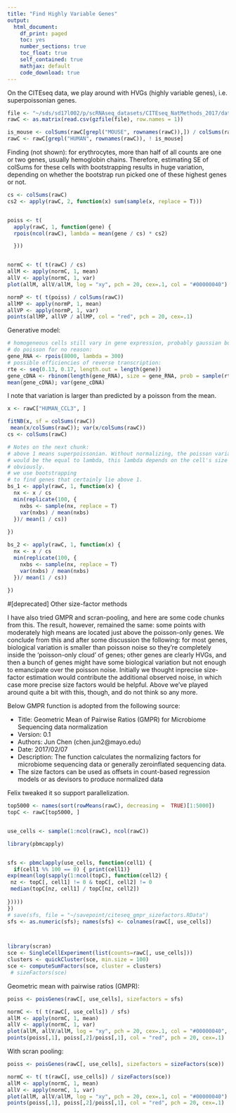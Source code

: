 ```yaml
---
title: "Find Highly Variable Genes"
output:
  html_document:
    df_print: paged
    toc: yes
    number_sections: true
    toc_float: true
    self_contained: true
    mathjax: default
    code_download: true
---
```





On the CITEseq data, we play around with HVGs (highly variable genes), i.e.
superpoissonian genes.

```r
file <- "~/sds/sd17l002/p/scRNAseq_datasets/CITEseq_NatMethods_2017/data/GSE100866_CBMC_8K_13AB_10X-RNA_umi.csv.gz"
rawC <- as.matrix(read.csv(gzfile(file), row.names = 1))

is_mouse <- colSums(rawC[grepl("MOUSE", rownames(rawC)),]) / colSums(rawC) > .1
rawC <- rawC[grepl("HUMAN", rownames(rawC)), ! is_mouse]

```

 
 
 Finding (not shown): for erythrocytes, more than half of all counts are one
 or two genes, usually hemoglobin chains. Therefore, estimating SE of colSums for
 these cells with bootstrapping results in huge variation, depending on whether
 the bootstrap run picked one of these highest genes or not.
 
 
 
 
 
 
 

```r

cs <- colSums(rawC)
cs2 <- apply(rawC, 2, function(x) sum(sample(x, replace = T)))


poiss <- t(
  apply(rawC, 1, function(gene) {
  rpois(ncol(rawC), lambda = mean(gene / cs) * cs2)

  }))


normC <- t( t(rawC) / cs)
allM <- apply(normC, 1, mean)
allV <- apply(normC, 1, var)
plot(allM, allV/allM, log = "xy", pch = 20, cex=.1, col = "#00000040")

normP <- t( t(poiss) / colSums(rawC))
allMP <- apply(normP, 1, mean)
allVP <- apply(normP, 1, var)
points(allMP, allVP / allMP, col = "red", pch = 20, cex=.1)
```

Generative model:
```r
# homogeneous cells still vary in gene expression, probably gaussian but I'll
# do poisson for no reason:
gene_RNA <- rpois(8000, lambda = 300)
# possible efficiencies of reverse transcription:
rte <- seq(0.13, 0.17, length.out = length(gene))
gene_cDNA <- rbinom(length(gene_RNA), size = gene_RNA, prob = sample(rte, replace = T))
mean(gene_cDNA); var(gene_cDNA)
```
I note that variation is larger than predicted by a poisson from the mean.



```r
x <- rawC["HUMAN_CCL3", ]

fitNB(x, sf = colSums(rawC))
 mean(x/colSums(rawC)); var(x/colSums(rawC))
cs <- colSums(rawC)

# Notes on the next chunk:
# above 1 means superpoissonian. Without normalizing, the poisson variance
# would be the equal to lambda, this lambda depends on the cell's size factors
# obviously. 
# we use bootstrapping 
# to find genes that certainly lie above 1.
bs_1 <- apply(rawC, 1, function(x) {
  nx <- x / cs
  min(replicate(100, {
    nxbs <- sample(nx, replace = T)
    var(nxbs) / mean(nxbs) 
  })/ mean(1 / cs))
  
})

bs_2 <- apply(rawC, 1, function(x) {
  nx <- x / cs
  min(replicate(100, {
    nxbs <- sample(nx, replace = T)
    var(nxbs) / mean(nxbs) 
  })/ mean(1 / cs))
  
})

```







#[deprecated] Other size-factor methods

I have also tried GMPR and scran-pooling, and here are some code chunks from this.
The result, however, remained the same: some points with moderately high means
are located just above the poisson-only genes. We conclude from this and after some
discussion the following:
for most genes, biological variation is smaller than poisson noise so they're 
completely inside the 'poisson-only cloud' of genes; other genes are clearly
HVGs, and then a bunch of genes might have some biological variation but not 
enough to emancipate over the poisson noise. Initially we thought inprecise
size-factor estimation would contribute the additional observed noise, in which case
more precise size factors would be helpful. Above we've played around quite a bit
with this, though, and do not think so any more.


Below GMPR function is adopted from the following source:

  * Title: Geometric Mean of Pairwise Ratios (GMPR) for Microbiome Sequencing data normalization
  * Version: 0.1
  * Authors: Jun Chen (chen.jun2@mayo.edu)
  * Date: 2017/02/07
  * Description: The function calculates the normalizing factors for microbiome sequencing data or generally zeroinflated sequencing data. 
  * The size factors can be used as offsets in count-based regression models or as devisors to produce normalized data

Felix tweaked it so support parallelization.

```r

top5000 <- names(sort(rowMeans(rawC), decreasing =  TRUE)[1:5000])
topC <- rawC[top5000, ]


use_cells <- sample(1:ncol(rawC), ncol(rawC))

library(pbmcapply)


sfs <- pbmclapply(use_cells, function(cell1) {  
  if(cell1 %% 100 == 0) { print(cell1)}
exp(mean(log(sapply(1:ncol(topC), function(cell2) {
 nz <- topC[, cell1] != 0 & topC[, cell2] != 0
 median(topC[nz, cell1] / topC[nz, cell2])
 
}))))
})
# save(sfs, file = "~/savepoint/citeseq_gmpr_sizefactors.RData")
sfs <- as.numeric(sfs); names(sfs) <- colnames(rawC[, use_cells])



library(scran)
sce <- SingleCellExperiment(list(counts=rawC[, use_cells]))
clusters <- quickCluster(sce, min.size = 100)
sce <- computeSumFactors(sce, cluster = clusters)
 # sizeFactors(sce)
```






Geometric mean with pairwise ratios (GMPR):
```r
poiss <- poisGenes(rawC[, use_cells], sizefactors = sfs)

normC <- t( t(rawC[, use_cells]) / sfs)
allM <- apply(normC, 1, mean)
allV <- apply(normC, 1, var)
plot(allM, allV/allM, log = "xy", pch = 20, cex=.1, col = "#00000040",  ylim = c(3e-2, 1e3))
points(poiss[,1], poiss[,2]/poiss[,1], col = "red", pch = 20, cex=.1)
```

With scran pooling:
```r
poiss <- poisGenes(rawC[, use_cells], sizefactors = sizeFactors(sce))

normC <- t( t(rawC[, use_cells]) / sizeFactors(sce))
allM <- apply(normC, 1, mean)
allV <- apply(normC, 1, var)
plot(allM, allV/allM, log = "xy", pch = 20, cex=.1, col = "#00000040")
points(poiss[,1], poiss[,2]/poiss[,1], col = "red", pch = 20, cex=.1)
```


